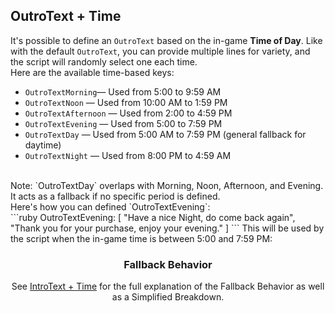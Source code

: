 ## OutroText + Time

It's possible to define an `OutroText` based on the in-game **Time of Day**.
Like with the default `OutroText`, you can provide multiple lines for variety, and the script will randomly select one each time.
<br/>
Here are the available time-based keys:
- `OutroTextMorning`— Used from 5:00 to 9:59 AM 
- `OutroTextNoon` — Used from 10:00 AM to 1:59 PM
- `OutroTextAfternoon` — Used from 2:00 to 4:59 PM 
- `OutroTextEvening` — Used from 5:00 to 7:59 PM
- `OutroTextDay` — Used from 5:00 AM to 7:59 PM (general fallback for daytime)
- `OutroTextNight` — Used from 8:00 PM to 4:59 AM 
<br/>
Note: `OutroTextDay` overlaps with Morning, Noon, Afternoon, and Evening. It acts as a fallback if no specific period is defined.
<br/>
Here's how you can defined `OutroTextEvening`:
<br/>
```ruby
OutroTextEvening: [
  "Have a nice Night, do come back again", 
  "Thank you for your purchase, enjoy your evening."
]
```
This will be used by the script when the in-game time is between 5:00 and 7:59 PM:
<ImageWithCaption src="/images/documentation/poke-market/OutroTextEvening 1.png" caption="OutroTextEvening 1" align="center"/>
<ImageWithCaption src="/images/documentation/poke-market/OutroTextEvening 2.png" caption="OutroTextEvening 2" align="center"/>

### Fallback Behavior 
See [IntroText + Time](intro-text#1-time) for the full explanation of the Fallback Behavior as well as a Simplified Breakdown.